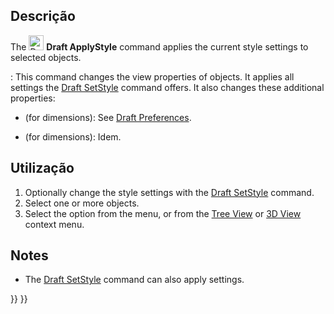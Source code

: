 <languages/>

<div class="mw-translate-fuzzy">
{{Docnav
|[[Draft_ToggleContinueMode/pt-br|Alternar modo continuar]]
|[[Draft_ShowSnapBar/pt-br|Mostrar barra de acoragem]]
|[[Draft_Workbench/pt-br|Draft]]
|IconL=Draft_ToggleContinueMode.svg
|IconR=Draft ShowSnapBar.svg
|IconC=Workbench_Draft.svg
}}
</div>

{{GuiCommand
|Name=Draft ApplyStyle
|MenuLocation=Utilities → Apply Current Style
|Workbenches=[[Draft_Workbench|Draft]]
|SeeAlso=[[Draft_SetStyle|Draft SetStyle]]
}}

<span id="Description"></span>
==Descrição==

The [[Image:Draft_ApplyStyle.svg|24px]] '''Draft ApplyStyle''' command applies the current style settings to selected objects.

{{Version|0.21}}: This command changes the view properties of objects. It applies all settings the [[Draft_SetStyle|Draft SetStyle]] command offers. It also changes these additional properties:
* {{PropertyView|Decimals}} (for dimensions): See [[Draft_Preferences#Texts_and_dimensions|Draft Preferences]].
* {{PropertyView|ShowLine}} (for dimensions): Idem.

<span id="Usage"></span>
==Utilização==

# Optionally change the style settings with the [[Draft_SetStyle|Draft SetStyle]] command.
# Select one or more objects.
# Select the {{MenuCommand|Utilities → [[Image:Draft_ApplyStyle.svg|16px]] Apply Current Style}} option from the menu, or from the [[Tree_View|Tree View]] or [[3D_View|3D View]] context menu.

==Notes==

* The [[Draft_SetStyle|Draft SetStyle]] command can also apply settings.


<div class="mw-translate-fuzzy">
{{Docnav
|[[Draft_ToggleContinueMode/pt-br|Alternar modo continuar]]
|[[Draft_ShowSnapBar/pt-br|Mostrar barra de acoragem]]
|[[Draft_Workbench/pt-br|Draft]]
|IconL=Draft_ToggleContinueMode.svg
|IconR=Draft_ToggleDisplayMode.svg
|IconC=Workbench_Draft.svg
}}
</div>

{{Draft Tools navi{{#translation:}}}}
{{Userdocnavi{{#translation:}}}}